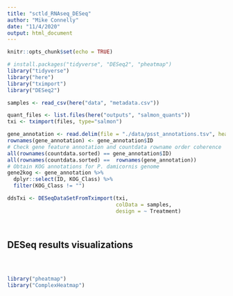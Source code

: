 ```yaml
---
title: "sctld_RNAseq_DESeq"
author: "Mike Connelly"
date: "11/4/2020"
output: html_document
---
```


```r
knitr::opts_chunk$set(echo = TRUE)
```
```r
# install.packages("tidyverse", "DESeq2", "pheatmap")
library("tidyverse")
library("here")
library("tximport")
library("DESeq2")
```

```r
samples <- read_csv(here("data", "metadata.csv"))
```

```r
quant_files <- list.files(here("outputs", "salmon_quants"))
txi <- tximport(files, type="salmon")
```
```r
gene_annotation <- read.delim(file = "./data/psst_annotations.tsv", header = T) %>% arrange(ID)
rownames(gene_annotation) <- gene_annotation$ID
# Check gene feature annotation and countdata rowname order coherence
all(rownames(countdata.sorted) == gene_annotation$ID)
all(rownames(countdata.sorted) ==  rownames(gene_annotation))
# Obtain KOG annotations for P. damicornis genome
gene2kog <- gene_annotation %>%
  dplyr::select(ID, KOG_Class) %>% 
  filter(KOG_Class != "")
```

```r
ddsTxi <- DESeqDataSetFromTximport(txi,
                                   colData = samples,
                                   design = ~ Treatment)
```

```r

```

```r

```


## DESeq results visualizations

```r

```
```r

```

```r

```

```r
library("pheatmap")
library("ComplexHeatmap")

```


